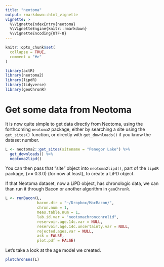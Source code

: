 ```yaml
---
title: "neotoma"
output: rmarkdown::html_vignette
vignette: >
  %\VignetteIndexEntry{neotoma}
  %\VignetteEngine{knitr::rmarkdown}
  %\VignetteEncoding{UTF-8}
---
```


```r
knitr::opts_chunk$set(
  collapse = TRUE,
  comment = "#>"
)
```

```r
library(actR)
library(neotoma2)
library(lipdR)
library(tidyverse)
library(geoChronR)
```

# Get some data from Neotoma

It is now quite simple to get data directly from Neotoma, using the forthcoming `neotoma2` package, either by searching a site using the `get_sites()` function, or directly with `get_downloads()` if you know the dataset number. 


```r
L <- neotoma2::get_sites(sitename = "Penegor Lake") %>% 
  get_downloads() %>% 
  neotoma2lipd()
```

You can then pass that "site" object into `neotoma2lipd()`, part of the `lipdR` package, (>= 0.3.0) (for now at least), to create a LiPD object. 


If that Neotoma dataset, now a LiPD object, has chronologic data, we can than run it through Bacon or another algorithm in `geoChronR`.


```r
L <- runBacon(L,
              bacon.dir = "~/Dropbox/MacBacon/",
              chron.num = 1,
              meas.table.num = 1,
              lab.id.var = "neotomachronconrolid",
              reservoir.age.14c.var = NULL, 
              reservoir.age.14c.uncertainty.var = NULL, 
              rejected.ages.var = NULL, 
              ask = FALSE,
              plot.pdf = FALSE)
```

Let's take a look at the age model we created.

```r

plotChronEns(L)

```



